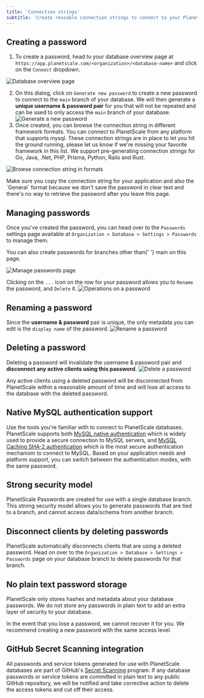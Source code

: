 ```yaml
---
title: 'Connection strings'
subtitle: 'Create reusable connection strings to connect to your PlanetScale database.'
---
```


## Creating a password

1. To create a password, head to your database overview page at `https://app.planetscale.com/<organization>/<database-name>`
   and click on the `Connect` dropdown.

![Database overview page](/img/docs/create_new_password_1.png)

2. On this dialog, click on `Generate new password` to create a new password to connect to the `main` branch of your database.
   We will then generate a **unique username & password pair** for you that will not be repeated and can be used to only access the `main` branch of your database.
   ![Generate a new password](/img/docs/create_new_password_2.png)
3. Once created, you can browse the connection string in different framework formats.
   <InfoBlock type="note">
     You can connect to PlanetScale from any platform that supports mysql. These
     connection strings are in place to let you hit the ground running, please
     let us know if we're missing your favorite framework in this list. We
     support pre-generating connection strings for Go, Java, .Net, PHP, Prisma,
     Python, Rails and Rust.
   </InfoBlock>

![Browse connection string in formats](/img/docs/create_new_password_3.png)

<InfoBlock type="tip">
  Make sure you copy the connection string for your application and also the
  `General` format because we don't save the password in clear text and there's
  no way to retrieve the password after you leave this page.
</InfoBlock>

## Managing passwords

Once you've created the password, you can head over to the `Passwords` settings page available at `Organization > Database > Settings > Passwords` to manage them.

<InfoBlock type="tip">
  You can also create passwords for branches other than{' '}
  <inlineCode>main</inlineCode> on this page.
</InfoBlock>

![Manage passwords page](/img/docs/manage_passwords.png)

Clicking on the `...` icon on the row for your password allows you to `Rename` the password, and `Delete` it.
![Operations on a password](/img/docs/manage_passwords_2.png)

## Renaming a password

Since the **username & password** pair is unique, the only metadata you can edit is the `display name` of the password.
![Rename a password](/img/docs/rename_password.png)

## Deleting a password

Deleting a password will invalidate the username & password pair and **disconnect any active clients using this password**.
![Delete a password](/img/docs/delete_password.png)

<InfoBlock type="note">
  Any active clients using a deleted password will be disconnected from
  PlanetScale within a reasonable amount of time and will lose all access to the
  database with the deleted password.
</InfoBlock>

## Native MySQL authentication support

Use the tools you're familiar with to connect to PlanetScale databases.
PlanetScale supports both [MySQL native authentication](https://dev.mysql.com/doc/refman/8.0/en/native-pluggable-authentication.html) which is widely used to provide a secure connection to MySQL servers,
and [MySQL Caching SHA-2 authentication](https://dev.mysql.com/doc/refman/8.0/en/caching-sha2-pluggable-authentication.html) which is the most secure authentication mechanism to connect to MySQL.
Based on your application needs and platform support, you can switch between the authentication modes, with the same password.

## Strong security model

PlanetScale Passwords are created for use with a single database branch.
This strong security model allows you to generate passwords that are tied to a branch,
and cannot access data/schema from another branch.

## Disconnect clients by deleting passwords

PlanetScale automatically disconnects clients that are using a deleted password.
Head on over to the `Organization > Database > Settings > Passwords` page on your database branch to delete passwords for that branch.

## No plain text password storage

PlanetScale only stores hashes and metadata about your database passwords.
We do not store any passwords in plain text to add an extra layer of security to your database.

<InfoBlock type="note">
  In the event that you lose a password, we cannot recover it for you. We
  recommend creating a new password with the same access level.
</InfoBlock>

## GitHub Secret Scanning integration

All passwords and service tokens generated for use with PlanetScale databases are part of GitHub's [Secret Scanning](https://docs.github.com/en/code-security/secret-security/about-secret-scanning) program. If any database passwords or service tokens are committed in plain text to any public GitHub repository, we will be notified and take corrective action to delete the access tokens and cut off their access.
